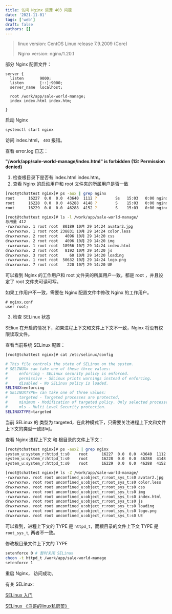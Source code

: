 ```yaml
---
title: 访问 Nginx 资源 403 问题
date: '2021-11-01'
tags: ['web']
draft: false
authors: []
---
```


> linux version: CentOS Linux release 7.9.2009 (Core)
>
> Nginx version: nginx/1.20.1

部分 Nginx 配置文件：

```nginx
server {
  listen       9000;
  listen       [::]:9000;
  server_name  localhost;

  root /work/app/sale-world-manage;
  index index.html index.htm;

}
```

启动 Nginx

```bash
systemctl start nginx
```

访问 index.html， `403` 报错。

查看 error.log 日志：

**"/work/app/sale-world-manage/index.html" is forbidden (13: Permission denied)**

1. 检查根目录下是否有 index.html index.htm。
2. 查看 Nginx 的启动用户和 root 文件夹的所属用户是否一致

```bash
[root@tchattest nginx]# ps -aux | grep nginx
root      16227  0.0  0.0  43640  1112 ?        Ss   15:03   0:00 nginx: master process /usr/sbin/nginx
root      16228  0.0  0.0  46288  4148 ?        S    15:03   0:00 nginx: worker process
root      16229  0.0  0.0  46288  4152 ?        S    15:03   0:00 nginx: worker process

[root@tchattest nginx]# ls -l /work/app/sale-world-manage/
总用量 412
-rwxrwxrwx. 1 root root  80189 10月 29 14:24 avatar2.jpg
-rwxrwxrwx. 1 root root 238831 10月 29 14:24 color.less
drwxrwxrwx. 2 root root   4096 10月 29 14:20 css
drwxrwxrwx. 2 root root   4096 10月 29 14:20 img
-rwxrwxrwx. 1 root root  18956 10月 29 14:24 index.html
drwxrwxrwx. 2 root root   8192 10月 29 14:20 js
drwxrwxrwx. 3 root root     60 10月 29 14:20 loading
-rwxrwxrwx. 1 root root  50632 10月 29 14:24 logo.png
drwxrwxrwx. 7 root root    220 10月 29 14:20 UE

```

可以看到 Nginx 的工作用户和 root 文件夹的所属用户一致，都是 root ，并且设定了 root 文件夹可读可写。

如果工作用户不一致，需要在 Nginx 配置文件中修改 Nginx 的工作用户。

```nginx
# nginx.conf
user root;
```

3. 检查 SELinux 状态

SEliux 在开启的情况下，如果进程上下文和文件上下文不一致，Nginx 将没有权限读取文件。

查看当前系统 SELinux 配置：

```bash
[root@tchattest nginx]# cat /etc/selinux/config

# This file controls the state of SELinux on the system.
# SELINUX= can take one of these three values:
#     enforcing - SELinux security policy is enforced.
#     permissive - SELinux prints warnings instead of enforcing.
#     disabled - No SELinux policy is loaded.
SELINUX=enforcing
# SELINUXTYPE= can take one of three values:
#     targeted - Targeted processes are protected,
#     minimum - Modification of targeted policy. Only selected processes are protected.
#     mls - Multi Level Security protection.
SELINUXTYPE=targeted

```

当前 SELinux 的 类型为 targeted，在此种模式下，只需要关注进程上下文和文件上下文的类型一致即可。

查看 Nginx 进程上下文 和 根目录的文件上下文：

```bash
[root@tchattest nginx]# ps -auxZ | grep nginx
system_u:system_r:httpd_t:s0    root      16227  0.0  0.0  43640  1112 ?        Ss   15:03   0:00 nginx: master process /usr/sbin/nginx
system_u:system_r:httpd_t:s0    root      16228  0.0  0.0  46288  4148 ?        S    15:03   0:00 nginx: worker process
system_u:system_r:httpd_t:s0    root      16229  0.0  0.0  46288  4152 ?        S    15:03   0:00 nginx: worker process

[root@tchattest nginx]# ls -Z /work/app/sale-world-manage/
-rwxrwxrwx. root root unconfined_u:object_r:root_sys_t:s0 avatar2.jpg
-rwxrwxrwx. root root unconfined_u:object_r:root_sys_t:s0 color.less
drwxrwxrwx. root root unconfined_u:object_r:root_sys_t:s0 css
drwxrwxrwx. root root unconfined_u:object_r:root_sys_t:s0 img
-rwxrwxrwx. root root unconfined_u:object_r:root_sys_t:s0 index.html
drwxrwxrwx. root root unconfined_u:object_r:root_sys_t:s0 js
drwxrwxrwx. root root unconfined_u:object_r:root_sys_t:s0 loading
-rwxrwxrwx. root root unconfined_u:object_r:root_sys_t:s0 logo.png
drwxrwxrwx. root root unconfined_u:object_r:root_sys_t:s0 UE

```

可以看到，进程上下文的 TYPE 是 `httpd_t`，而根目录的文件上下文 TYPE 是 `root_sys_t`, 两者不一致。

修改根目录文件上下文的 TYPE

```bash
setenforce 0 # 暂时关闭 SELinux
chcon -t httpd_t /work/app/sale-world-manage
setenforce 1
```

重启 Nginx， 访问成功。

有关 SELinux:

[SELinux 入门](https://zhuanlan.zhihu.com/p/30483108)

[SELinux 《鸟哥的linux私房菜》](https://wizardforcel.gitbooks.io/vbird-linux-basic-4e/content/143.html)
